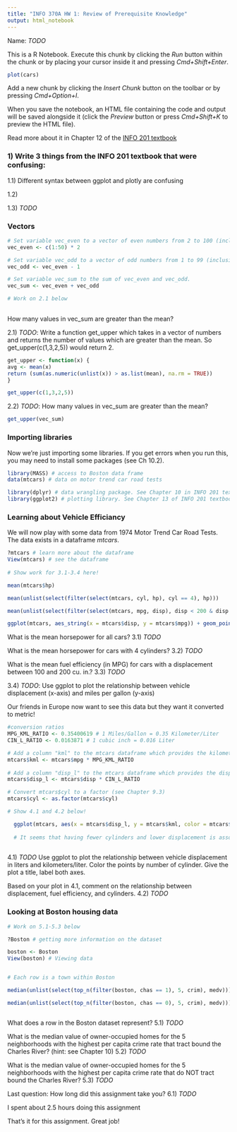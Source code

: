 ```yaml
---
title: "INFO 370A HW 1: Review of Prerequisite Knowledge"
output: html_notebook
---
```


Name: *TODO*

This is a R Notebook. 
Execute this chunk by clicking the *Run* button within the chunk or by placing your cursor inside it and pressing *Cmd+Shift+Enter*. 
```r
plot(cars)
```

Add a new chunk by clicking the *Insert Chunk* button on the toolbar or by pressing *Cmd+Option+I*.

When you save the notebook, an HTML file containing the code and output will be saved alongside it (click the *Preview* button or press *Cmd+Shift+K* to preview the HTML file).

Read more about it in Chapter 12 of the [INFO 201 textbook](https://info201.github.io/)

### 1) Write 3 things from the INFO 201 textbook that were confusing:
1.1) Different syntax between ggplot and plotly are confusing

1.2) 

1.3) *TODO*


### Vectors
```r
# Set variable vec_even to a vector of even numbers from 2 to 100 (inclusive). 
vec_even <- c(1:50) * 2

# Set variable vec_odd to a vector of odd numbers from 1 to 99 (inclusive).
vec_odd <- vec_even - 1

# Set variable vec_sum to the sum of vec_even and vec_odd.
vec_sum <- vec_even + vec_odd

# Work on 2.1 below
  
```

How many values in vec_sum are greater than the mean?

2.1) *TODO*: Write a function get_upper which takes in a vector of numbers and returns the number of values which are greater than the mean. So get_upper(c(1,3,2,5)) would return 2.

```r
get_upper <- function(x) {
avg <- mean(x)
return (sum(as.numeric(unlist(x)) > as.list(mean), na.rm = TRUE))
}

get_upper(c(1,3,2,5))

```

2.2) *TODO*: How many values in vec_sum are greater than the mean?

```r
get_upper(vec_sum)

```

### Importing libraries
Now we're just importing some libraries. If you get errors when you run this, you may need to install some packages (see Ch 10.2).
```r
library(MASS) # access to Boston data frame
data(mtcars) # data on motor trend car road tests

library(dplyr) # data wrangling package. See Chapter 10 in INFO 201 textbook
library(ggplot2) # plotting library. See Chapter 13 of INFO 201 textbook
```



### Learning about Vehicle Efficiancy
We will now play with some data from 1974 Motor Trend Car Road Tests. The data exists in a dataframe _mtcars_.
```r
?mtcars # learn more about the dataframe
View(mtcars) # see the dataframe
  
# Show work for 3.1-3.4 here!

mean(mtcars$hp)

mean(unlist(select(filter(select(mtcars, cyl, hp), cyl == 4), hp)))

mean(unlist(select(filter(select(mtcars, mpg, disp), disp < 200 & disp > 100), mpg)))

ggplot(mtcars, aes_string(x = mtcars$disp, y = mtcars$mpg)) + geom_point()


```
What is the mean horsepower for all cars?
3.1) *TODO*

What is the mean horsepower for cars with 4 cylinders?
3.2) *TODO*

What is the mean fuel efficiency (in MPG) for cars with a displacement between 100 and 200 cu. in.?
3.3) *TODO*

3.4) *TODO*: Use ggplot to plot the relationship between vehicle displacement (x-axis) and miles per gallon (y-axis)


Our friends in Europe now want to see this data but they want it converted to metric!
```r
#conversion ratios
MPG_KML_RATIO <- 0.35400619 # 1 Miles/Gallon = 0.35 Kilometer/Liter
CIN_L_RATIO <- 0.0163871 # 1 cubic inch = 0.016 Liter

# Add a column "kml" to the mtcars dataframe which provides the kilometers / liter for each car. The conversion from MPG to KML is provided by MPG_KML_RATIO.
mtcars$kml <- mtcars$mpg * MPG_KML_RATIO
  
# Add a column "disp_l" to the mtcars dataframe which provides the displacement for each car in liters. The conversion from cubic inches to liters is provided by CIN_L_RATIO.
mtcars$disp_l <- mtcars$disp * CIN_L_RATIO

# Convert mtcars$cyl to a factor (see Chapter 9.3)
mtcars$cyl <- as.factor(mtcars$cyl)

# Show 4.1 and 4.2 below!

  ggplot(mtcars, aes(x = mtcars$disp_l, y = mtcars$kml, color = mtcars$cyl)) + geom_point()
  
  # It seems that having fewer cylinders and lower displacement is associated with higher kilometers/liter
  
```

4.1) *TODO* Use ggplot to plot the relationship between vehicle displacement in liters and kilometers/liter. Color the points by number of cylinder. Give the plot a title, label both axes.

Based on your plot in 4.1, comment on the relationship between displacement, fuel efficiency, and cylinders. 
4.2) *TODO*

### Looking at Boston housing data
```r
# Work on 5.1-5.3 below

?Boston # getting more information on the dataset

boston <- Boston
View(boston) # Viewing data


# Each row is a town within Boston

median(unlist(select(top_n(filter(boston, chas == 1), 5, crim), medv)))

median(unlist(select(top_n(filter(boston, chas == 0), 5, crim), medv)))



```
What does a row in the Boston dataset represent?
5.1) *TODO* 

What is the median value of owner-occupied homes for the 5 neighborhoods with the highest per capita crime rate that tract bound the Charles River? (hint: see Chapter 10)
5.2) *TODO*

What is the median value of owner-occupied homes for the 5 neighborhoods with the highest per capita crime rate that do NOT tract bound the Charles River?
5.3) *TODO*


Last question: How long did this assignment take you?
6.1) *TODO*

I spent about 2.5 hours doing this assignment

That's it for this assignment. Great job!
